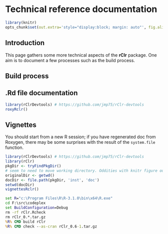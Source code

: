 <!--
%\VignetteEngine{knitr}
%\VignetteIndexEntry{Technical reference documentation}
-->

Technical reference documentation
=======================================

```r
library(knitr)
opts_chunk$set(out.extra='style="display:block; margin: auto"', fig.align="center")
```

Introduction
------------

This page gathers some more technical aspects of the **rClr** package. One aim is to document a few processes such as the build process.

Build process
----------------------------

## .Rd file documentation
```r
library(rClrDevtools) # https://github.com/jmp75/rClr-devtools
roxyRclr()
```

## Vignettes
You should start from a new R session; if you have regenerated doc from Roxygen, there may be some surprises with the result of the `system.file` function.

```r
library(rClrDevtools) # https://github.com/jmp75/rClr-devtools
library(rClr)
pkgDir <- tryFindPkgDir()
# seem to need to move working directory. Oddities with knitr figure output otherwise
originalDir <- getwd()
docDir <- file.path(pkgDir, 'inst', 'doc')
setwd(docDir)
vignettesRclr()
```

```cmd
set R="c:\Program Files\R\R-3.1.0\bin\x64\R.exe"
cd F:\src\codeplex
set BuildConfiguration=Debug
rm -rf rClr.Rcheck
rm rClr_0.*.tar.gz
%R% CMD build rClr
%R% CMD check --as-cran rClr_0.6-1.tar.gz
```

